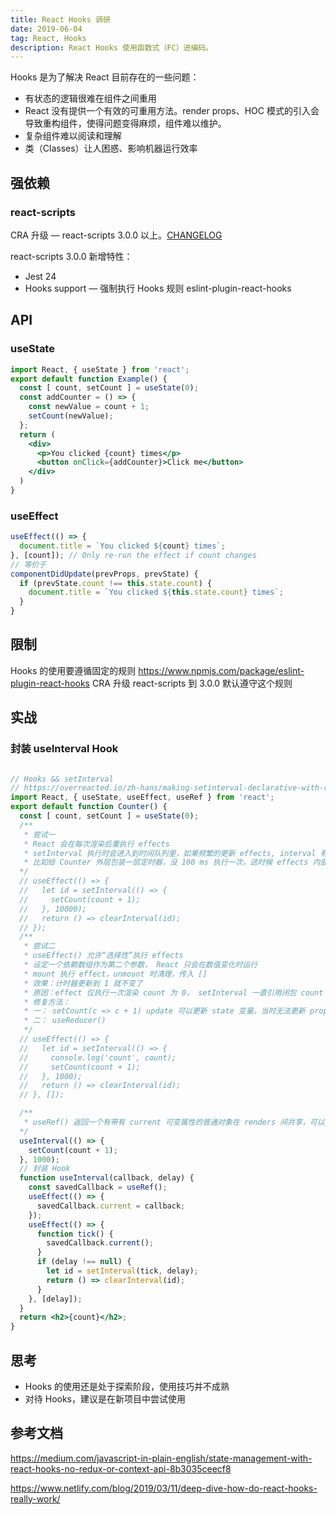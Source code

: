 ```yaml
---
title: React Hooks 调研
date: 2019-06-04
tag: React, Hooks
description: React Hooks 使用函数式（FC）进编码。
---
```


Hooks 是为了解决 React 目前存在的一些问题：

- 有状态的逻辑很难在组件之间重用
- React 没有提供一个有效的可重用方法。render props、HOC 模式的引入会导致重构组件，使得问题变得麻烦，组件难以维护。
- 复杂组件难以阅读和理解
- 类（Classes）让人困惑、影响机器运行效率

## 强依赖

### react-scripts
CRA 升级 — react-scripts 3.0.0 以上。[CHANGELOG](https://github.com/facebook/create-react-app/blob/master/CHANGELOG.md)

react-scripts 3.0.0 新增特性：

- Jest 24
- Hooks support — 强制执行 Hooks 规则 eslint-plugin-react-hooks

## API
### useState
```jsx
import React, { useState } from 'react';
export default function Example() {
  const [ count, setCount ] = useState(0);
  const addCounter = () => {
    const newValue = count + 1;
    setCount(newValue);
  };
  return (
    <div>
      <p>You clicked {count} times</p>
      <button onClick={addCounter}>Click me</button>
    </div>
  )
}
```

### useEffect
```jsx
useEffect(() => {
  document.title = `You clicked ${count} times`;
}, [count]); // Only re-run the effect if count changes
// 等价于
componentDidUpdate(prevProps, prevState) {
  if (prevState.count !== this.state.count) {
    document.title = `You clicked ${this.state.count} times`;
  }
}
```

## 限制
Hooks 的使用要遵循固定的规则 https://www.npmjs.com/package/eslint-plugin-react-hooks CRA 升级 react-scripts 到 3.0.0 默认遵守这个规则

## 实战
### 封装 useInterval Hook
```jsx

// Hooks && setInterval
// https://overreacted.io/zh-hans/making-setinterval-declarative-with-react-hooks/
import React, { useState, useEffect, useRef } from 'react';
export default function Counter() {
  const [ count, setCount ] = useState(0);
  /**
   * 尝试一
   * React 会在每次渲染后重执行 effects
   * setInterval 执行时会进入到时间队列里，如果频繁的更新 effects, interval 有可能没有机会被执行。
   * 比如给 Counter 外层包装一层定时器，没 100 ms 执行一次，这时候 effects 内部的 interval 不会被执行
  */
  // useEffect(() => {
  //   let id = setInterval(() => {
  //     setCount(count + 1);
  //   }, 10000);
  //   return () => clearInterval(id);
  // });
  /**
   * 尝试二
   * useEffect() 允许“选择性”执行 effects
   * 设定一个依赖数组作为第二个参数， React 只会在数值变化时运行
   * mount 执行 effect，unmount 时清理，传入 []
   * 效果：计时器更新到 1 就不变了
   * 原因：effect 仅执行一次渲染 count 为 0， setInterval 一直引用闭包 count 为 0 。。。
   * 修复方法：
   * 一： setCount(c => c + 1) update 可以更新 state 变量。当时无法更新 props
   * 二： useReducer() 
   */
  // useEffect(() => {
  //   let id = setInterval(() => {
  //     console.log('count', count);
  //     setCount(count + 1);
  //   }, 1000);
  //   return () => clearInterval(id);
  // }, []);

  /**
   * useRef() 返回一个有带有 current 可变属性的普通对象在 renders 间共享，可以保存新的 interval 回调给它：
  */
  useInterval(() => {
    setCount(count + 1);
  }, 1000);
  // 封装 Hook
  function useInterval(callback, delay) {
    const savedCallback = useRef();
    useEffect(() => {
      savedCallback.current = callback;
    });
    useEffect(() => {
      function tick() {
        savedCallback.current();
      }
      if (delay !== null) {
        let id = setInterval(tick, delay);
        return () => clearInterval(id);
      }
    }, [delay]);
  }
  return <h2>{count}</h2>;
}
```

## 思考
- Hooks 的使用还是处于探索阶段，使用技巧并不成熟
- 对待 Hooks，建议是在新项目中尝试使用

## 参考文档

https://medium.com/javascript-in-plain-english/state-management-with-react-hooks-no-redux-or-context-api-8b3035ceecf8

https://www.netlify.com/blog/2019/03/11/deep-dive-how-do-react-hooks-really-work/